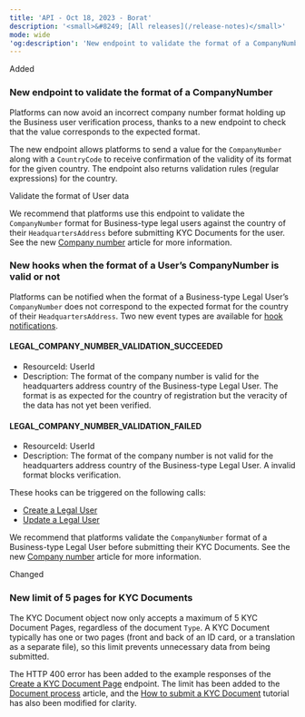 ```yaml
---
title: 'API - Oct 18, 2023 - Borat'  
description: '<small>&#8249; [All releases](/release-notes)</small>'  
mode: wide  
'og:description': 'New endpoint to validate the format of a CompanyNumber - New hooks when the format of a User’s CompanyNumber is valid or not - New limit of 5 pages for KYC Documents'  
---
```

  
  <div class="pill pill-green rn-pill">Added</div> 
  
### New endpoint to validate the format of a CompanyNumber  

Platforms can now avoid an incorrect company number format holding up the Business user verification process, thanks to a new endpoint to check that the value corresponds to the expected format.  

The new endpoint allows platforms to send a value for the `CompanyNumber` along with a `CountryCode` to receive confirmation of the validity of its format for the given country. The endpoint also returns validation rules (regular expressions) for the country.  

<Card title="Endpoint" href="/api-reference/user-data-format/validate-user-data-format">Validate the format of User data</Card>  

We recommend that platforms use this endpoint to validate the `CompanyNumber` format for Business-type legal users against the country of their `HeadquartersAddress` before submitting KYC Documents for the user. See the new <a href="/guides/users/verification/company-number">Company number</a> article for more information. 
  
### New hooks when the format of a User’s CompanyNumber is valid or not  

Platforms can be notified when the format of a Business-type Legal User’s `CompanyNumber` does not correspond to the expected format for the country of their `HeadquartersAddress`. Two new event types are available for <a href="/webhooks">hook notifications</a>.  

#### LEGAL_COMPANY_NUMBER_VALIDATION_SUCCEEDED  
- ResourceId: UserId  
- Description: The format of the company number is valid for the headquarters address country of the Business-type Legal User. The format is as expected for the country of registration but the veracity of the data has not yet been verified.  

#### LEGAL_COMPANY_NUMBER_VALIDATION_FAILED  
- ResourceId: UserId  
- Description: The format of the company number is not valid for the headquarters address country of the Business-type Legal User. A invalid format blocks verification.  

These hooks can be triggered on the following calls:  
- <a href="/api-reference/users/create-legal-user">Create a Legal User</a>
- <a href="/api-reference/users/update-legal-user">Update a Legal User</a>

We recommend that platforms validate the `CompanyNumber` format of a Business-type Legal User before submitting their KYC Documents. See the new <a href="/guides/users/verification/company-number">Company number</a> article for more information.  
  <div class="pill pill-blue rn-pill">Changed</div> 
  
### New limit of 5 pages for KYC Documents  

The KYC Document object now only accepts a maximum of 5 KYC Document Pages, regardless of the document `Type`. A KYC Document typically has one or two pages (front and back of an ID card, or a translation as a separate file), so this limit prevents unnecessary data from being submitted.  

The HTTP 400 error has been added to the example responses of the <a href="/api-reference/kyc-documents/create-kyc-document-page">Create a KYC Document Page</a> endpoint. The limit has been added to the <a href="/guides/users/verification/documents/submission">Document process</a> article, and the <a href="/guides/users/verification/documents/submission/how-to">How to submit a KYC Document</a> tutorial has also been modified for clarity.
